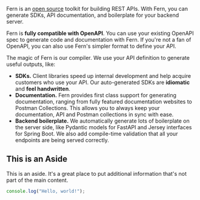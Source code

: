 Fern is an [open source](https://github.com/fern-api/fern) toolkit for building
REST APIs. With Fern, you can generate SDKs, API documentation,
and boilerplate for your backend server.

Fern is **fully compatible with OpenAPI**. You can use your existing OpenAPI
spec to generate code and documentation with Fern. If you're not a fan of
OpenAPI, you can also use Fern's simpler format to define your API.

The magic of Fern is our compiler. We use your API definition to generate useful outputs, like:

- **SDKs.** Client libraries speed up internal development and help
  acquire customers who use your API. Our auto-generated SDKs are **idiomatic**
  and **feel handwritten**.
- **Documentation.** Fern provides first class support for generating documentation,
  ranging from fully featured documentation websites to Postman Collections.
  This allows you to always keep your documentation, API and Postman
  collections in sync with ease.
- **Backend boilerplate.** We automatically generate lots of boilerplate on the server
  side, like Pydantic models for FastAPI and Jersey interfaces for Spring Boot. We also add
  compile-time validation that all your endpoints are being served correctly.

<Aside>

## This is an Aside

This is an aside. It's a great place to put additional information that's not part of the main content.

```js
console.log("Hello, world!");
```

</Aside>
